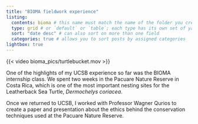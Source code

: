 ```yaml
---
title: "BIOMA fieldwork experience"
listing: 
  contents: bioma # this name must match the name of the folder you created in step #1; here, all Quarto docs in the `posts` directory will be included on your listing page
  type: grid # or `default` or `table`; each type has its own set of yaml options to include
  sort: "date desc" # can also sort on more than one field
  categories: true # allows you to sort posts by assigned categories 
lightbox: true
---
```


{{< video bioma_pics/turtlebucket.mov >}}

One of the highlights of my UCSB experience so far was the BIOMA internship class. We spent two weeks in the Pacuare Nature Reserve in Costa Rica, which is one of the most important nesting sites for the Leatherback Sea Turtle, *Dermochelys coriacea*.

Once we returned to UCSB, I worked with Professor Wagner Qurios to create a paper and presentation about the ethics behind the conservation techniques used at the Pacuare Nature Reserve.
